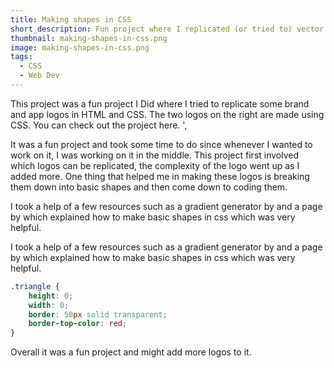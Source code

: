 ```yaml
---
title: Making shapes in CSS
short_description: Fun project where I replicated (or tried to) vector app logos in CSS.
thumbnail: making-shapes-in-css.png
image: making-shapes-in-css.png
tags:
  - CSS
  - Web Dev
---
```


This project was a fun project I Did where I tried to replicate some brand and app logos in HTML and CSS. The two logos on the right are made using CSS. You can check out the project here. ',

It was a fun project and took some time to do since whenever I wanted to work on it, I was working on it in the middle. This project first involved which logos can be replicated, the complexity of the logo went up as I added more. One thing that helped me in making these logos is breaking them down into basic shapes and then come down to coding them.

I took a help of a few resources such as a gradient generator by and a page by which explained how to make basic shapes in css which was very helpful.

I took a help of a few resources such as a gradient generator by and a page by which explained how to make basic shapes in css which was very helpful.

```css
.triangle {
	height: 0;
	width: 0;
	border: 50px solid transparent;
	border-top-color: red;
}
```

Overall it was a fun project and might add more logos to it.
